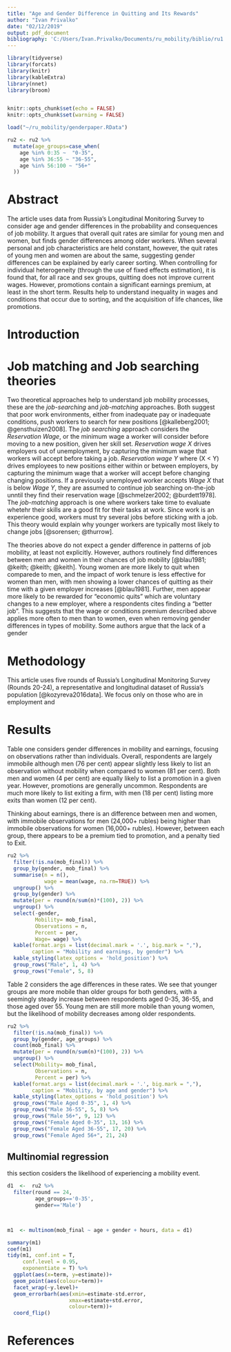 ```yaml
---
title: "Age and Gender Difference in Quitting and Its Rewards"
author: "Ivan Privalko"
date: "02/12/2019"
output: pdf_document
bibliography: 'C:/Users/Ivan.Privalko/Documents/ru_mobility/biblio/ru1.bib'
---
```



```r
library(tidyverse)
library(forcats) 
library(knitr)
library(kableExtra)
library(nnet)
library(broom)


knitr::opts_chunk$set(echo = FALSE)
knitr::opts_chunk$set(warning = FALSE)

load("~/ru_mobility/genderpaper.RData")

ru2 <- ru2 %>% 
  mutate(age_groups=case_when(
    age %in% 0:35 ~  "0-35",
    age %in% 36:55 ~ "36-55",
    age %in% 56:100 ~ "56+"
  ))


```

# Abstract

The article uses data from Russia's Longitudinal Monitoring Survey to consider age and gender differences in the probability and consequences of job mobility. It argues that overall quit rates are similar for young men and women, but finds gender differences among older workers. When several personal and job characteristics are held constant, however, the quit rates of young men and women are about the same, suggesting gender differences can be explained by early career sorting. When controlling for individual heterogeneity (through the use of fixed effects estimation), it is found that, for all race and sex groups, quitting does not improve current wages. However, promotions contain a significant earnings premium, at least in the short term. Results help to understand inequality in wages and conditions that occur due to sorting, and the acquisition of life chances, like promotions.


# Introduction 


# Job matching and Job searching theories

Two theoretical approaches help to understand job mobility processes, these are the *job-searching* and  *job-matching* approaches. Both suggest that poor work environments, either from inadequate pay or inadequate conditions, push workers to search for new positions [@kalleberg2001; @gensthuizen2008]. The *job searching* approach considers the *Reservation Wage*, or the minimum wage a worker will consider before moving to a new position, given her skill set. *Reservation wage X* drives employers out of unemployment, by capturing the minimum wage that workers will accept before taking a job. *Reservation wage Y* where (X < Y) drives employees to new positions either within or between employers, by capturing the minimum wage that a worker will accept before changing changing positions. If a previously unemployed worker accepts *Wage X* that is below *Wage Y*, they are assumed to continue job searching on-the-job unntil they find their reservation wage [@schmelzer2002; @burdett1978]. The *job-matching* approach is one where workers take time to evaluate whetehr their skills are a good fit for their tasks at work. Since work is an experience good, workers must try several jobs before sticking with a job. This theory would explain why younger workers are typically most likely to change jobs [@sorensen; @thurrow].  

The theories above do not expect a gender difference in patterns of job mobility, at least not explicitly. However, authors routinely find differences  between men and women in their chances of job mobility [@blau1981; @keith; @keith; @keith]. Young women are more likely to quit when comparede to men, and the impact of work tenure is less effective for women than men, with men showing a lower chances of quitting as their time with a given employer increases [@blau1981]. Further, men appear more likely to be rewarded for "economic quits" which are voluntary changes to a new employer, where a respondents cites finding a "better job". This suggests that the wage or conditions premium described above applies more often to men than to women, even when removing gender differences in types of mobility. Some authors argue that the lack of a gender  


# Methodology

This article uses five rounds of Russia's Longitudinal Monitoring Survey (Rounds 20-24), a representative and longitudinal dataset of Russia's population [@kozyreva2016data]. We focus only on those who are in employment and 

# Results

Table one considers gender differences in mobility and earnings, focusing on observations rather than individuals. Overall, respondents are largely immobile although men (76 per cent) appear slightly less likely to list an observation without mobility when compared to women (81 per cent). Both men and women (4 per cent) are equally likely to list a promotion in a given year. However, promotions are generally uncommon. Respondents are much more likely to list exiting a firm, with men (18 per cent) listing more exits than women (12 per cent).

Thinking about earnings, there is an difference between men and women, with immobile observations for men (24,000+ rubles) being higher than immobile observations for women (16,000+ rubles). However, between each group, there appears to be a premium tied to promotion, and a penalty tied to Exit. 

```r

ru2 %>% 
  filter(!is.na(mob_final)) %>% 
  group_by(gender, mob_final) %>% 
  summarise(n = n(),
            wage = mean(wage, na.rm=TRUE)) %>% 
  ungroup() %>% 
  group_by(gender) %>% 
  mutate(per = round(n/sum(n)*(100), 2)) %>% 
  ungroup() %>% 
  select(-gender,
         Mobility= mob_final,
         Observations = n,
         Percent = per,
         Wage= wage) %>% 
  kable(format.args = list(decimal.mark = '.', big.mark = ","),
        caption = "Mobility and earnings, by gender") %>% 
  kable_styling(latex_options = 'hold_position') %>% 
  group_rows("Male", 1, 4) %>% 
  group_rows("Female", 5, 8) 
```

Table 2 considers the age differences in these rates. We see that younger groups are more mobile than older groups for both genders, with a seemingly steady increase between respondents aged 0-35, 36-55, and those aged over 55. Young men are still more mobile than young women, but the likelihood of mobility decreases among older respondents.  

```r

ru2 %>% 
  filter(!is.na(mob_final)) %>% 
  group_by(gender, age_groups) %>% 
  count(mob_final) %>% 
  mutate(per = round(n/sum(n)*(100), 2)) %>% 
  ungroup() %>% 
  select(Mobility= mob_final,
         Observations = n,
         Percent = per) %>% 
  kable(format.args = list(decimal.mark = '.', big.mark = ","),
        caption = "Mobility, by age and gender") %>% 
  kable_styling(latex_options = 'hold_position') %>% 
  group_rows("Male Aged 0-35", 1, 4) %>% 
  group_rows("Male 36-55", 5, 8) %>% 
  group_rows("Male 56+", 9, 12) %>% 
  group_rows("Female Aged 0-35", 13, 16) %>% 
  group_rows("Female Aged 36-55", 17, 20) %>% 
  group_rows("Female Aged 56+", 21, 24)
```

## Multinomial regression

this section cosiders the likelihood of experiencing a mobility event.

```r
d1  <-  ru2 %>% 
  filter(round == 24,
         age_groups=='0-35',
         gender=='Male') 


  
m1  <- multinom(mob_final ~ age + gender + hours, data = d1)
```


```r

summary(m1)
coef(m1)
tidy(m1, conf.int = T,
     conf.level = 0.95,
     exponentiate = T) %>% 
  ggplot(aes(x=term, y=estimate))+
  geom_point(aes(colour=term))+
  facet_wrap(~y.level)+
  geom_errorbarh(aes(xmin=estimate-std.error,
                    xmax=estimate+std.error,
                    colour=term))+
  coord_flip()

```


# References


